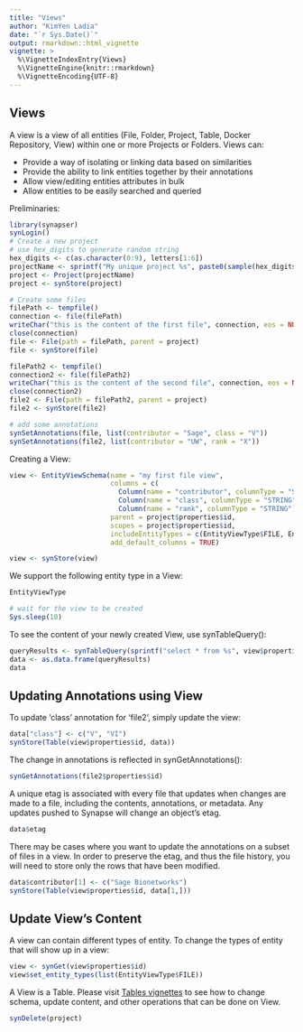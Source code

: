 ```yaml
---
title: "Views"
author: "KimYen Ladia"
date: "`r Sys.Date()`"
output: rmarkdown::html_vignette
vignette: >
  %\VignetteIndexEntry{Views}
  %\VignetteEngine{knitr::rmarkdown}
  %\VignetteEncoding{UTF-8}
---
```


## Views

A view is a view of all entities (File, Folder, Project, Table, Docker Repository, View) within one or more Projects or Folders. Views can:

* Provide a way of isolating or linking data based on similarities
* Provide the ability to link entities together by their annotations
* Allow view/editing entities attributes in bulk
* Allow entities to be easily searched and queried

Preliminaries:
```r
library(synapser)
synLogin()
# Create a new project
# use hex_digits to generate random string
hex_digits <- c(as.character(0:9), letters[1:6])
projectName <- sprintf("My unique project %s", paste0(sample(hex_digits, 32, replace = TRUE), collapse = ""))
project <- Project(projectName)
project <- synStore(project)

# Create some files
filePath <- tempfile()
connection <- file(filePath)
writeChar("this is the content of the first file", connection, eos = NULL)
close(connection)
file <- File(path = filePath, parent = project)
file <- synStore(file)

filePath2 <- tempfile()
connection2 <- file(filePath2)
writeChar("this is the content of the second file", connection, eos = NULL)
close(connection2)
file2 <- File(path = filePath2, parent = project)
file2 <- synStore(file2)

# add some annotations
synSetAnnotations(file, list(contributor = "Sage", class = "V"))
synSetAnnotations(file2, list(contributor = "UW", rank = "X"))
```

Creating a View:
```r
view <- EntityViewSchema(name = "my first file view",
                         columns = c(
                           Column(name = "contributor", columnType = "STRING"),
                           Column(name = "class", columnType = "STRING"),
                           Column(name = "rank", columnType = "STRING")),
                         parent = project$properties$id,
                         scopes = project$properties$id,
                         includeEntityTypes = c(EntityViewType$FILE, EntityViewType$FOLDER),
                         add_default_columns = TRUE)

view <- synStore(view)
```

We support the following entity type in a View:
```r
EntityViewType
```

```r
# wait for the view to be created
Sys.sleep(10)
```

To see the content of your newly created View, use synTableQuery():
```r
queryResults <- synTableQuery(sprintf("select * from %s", view$properties$id))
data <- as.data.frame(queryResults)
data
```

## Updating Annotations using View

To update 'class' annotation for 'file2', simply update the view:
```r
data["class"] <- c("V", "VI")
synStore(Table(view$properties$id, data))
```

The change in annotations is reflected in synGetAnnotations():
```r
synGetAnnotations(file2$properties$id)
```

A unique etag is associated with every file that updates when changes are made to a file, including the contents, annotations, or metadata. Any updates pushed to Synapse will change an object's etag.
```r
data$etag
```

There may be cases where you want to update the annotations on a subset of files in a view. In order to preserve the etag, and thus the file history, you will need to store only the rows that have been modified.
```r
data$contributor[1] <- c("Sage Bionetworks")
synStore(Table(view$properties$id, data[1,]))
```

## Update View's Content

A view can contain different types of entity. To change the types of entity that will show up in a view:
```r
view <- synGet(view$properties$id)
view$set_entity_types(list(EntityViewType$FILE))
```

A View is a Table. Please visit [Tables vignettes](tables.html) to see how to change schema, update content, and other operations that can be done on View.

```r
synDelete(project)
```
